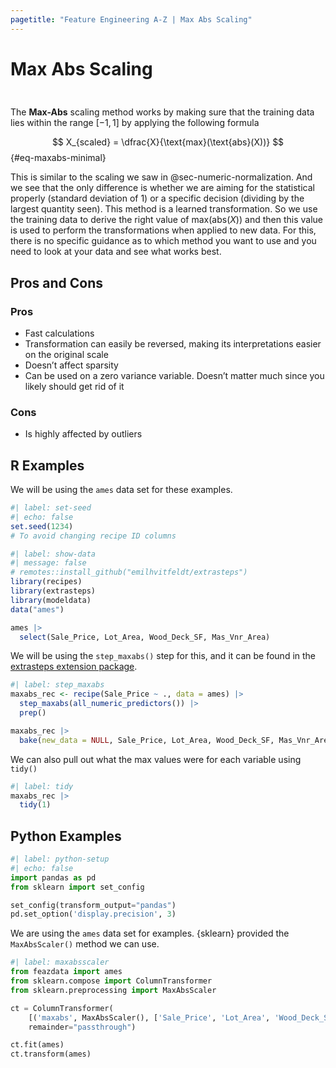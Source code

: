 ```yaml
---
pagetitle: "Feature Engineering A-Z | Max Abs Scaling"
---
```


# Max Abs Scaling {#sec-numeric-maxabs}

::: {style="visibility: hidden; height: 0px;"}
## Max Abs Scaling
:::

The **Max-Abs** scaling method works by making sure that the training data lies within the range $[-1, 1]$ by applying the following formula

$$
X_{scaled} = \dfrac{X}{\text{max}(\text{abs}(X))}
$$ {#eq-maxabs-minimal}

This is similar to the scaling we saw in @sec-numeric-normalization.
And we see that the only difference is whether we are aiming for the statistical properly (standard deviation of 1) or a specific decision (dividing by the largest quantity seen).
This method is a learned transformation.
So we use the training data to derive the right value of $\text{max}(\text{abs}(X))$ and then this value is used to perform the transformations when applied to new data.
For this, there is no specific guidance as to which method you want to use and you need to look at your data and see what works best.

## Pros and Cons

### Pros

-   Fast calculations
-   Transformation can easily be reversed, making its interpretations easier on the original scale
-   Doesn't affect sparsity
-   Can be used on a zero variance variable. Doesn't matter much since you likely should get rid of it

### Cons

-   Is highly affected by outliers

## R Examples

We will be using the `ames` data set for these examples.

```r
#| label: set-seed
#| echo: false
set.seed(1234)
# To avoid changing recipe ID columns
```

```r
#| label: show-data
#| message: false
# remotes::install_github("emilhvitfeldt/extrasteps")
library(recipes)
library(extrasteps)
library(modeldata)
data("ames")

ames |>
  select(Sale_Price, Lot_Area, Wood_Deck_SF, Mas_Vnr_Area)
```

We will be using the `step_maxabs()` step for this, and it can be found in the [extrasteps extension package](https://github.com/EmilHvitfeldt/extrasteps/).

```r
#| label: step_maxabs
maxabs_rec <- recipe(Sale_Price ~ ., data = ames) |>
  step_maxabs(all_numeric_predictors()) |>
  prep()

maxabs_rec |>
  bake(new_data = NULL, Sale_Price, Lot_Area, Wood_Deck_SF, Mas_Vnr_Area)
```

We can also pull out what the max values were for each variable using `tidy()`

```r
#| label: tidy
maxabs_rec |>
  tidy(1)
```

## Python Examples

```python
#| label: python-setup
#| echo: false
import pandas as pd
from sklearn import set_config

set_config(transform_output="pandas")
pd.set_option('display.precision', 3)
```

We are using the `ames` data set for examples.
{sklearn} provided the `MaxAbsScaler()` method we can use.

```python
#| label: maxabsscaler
from feazdata import ames
from sklearn.compose import ColumnTransformer
from sklearn.preprocessing import MaxAbsScaler

ct = ColumnTransformer(
    [('maxabs', MaxAbsScaler(), ['Sale_Price', 'Lot_Area', 'Wood_Deck_SF',  'Mas_Vnr_Area'])], 
    remainder="passthrough")

ct.fit(ames)
ct.transform(ames)
```
